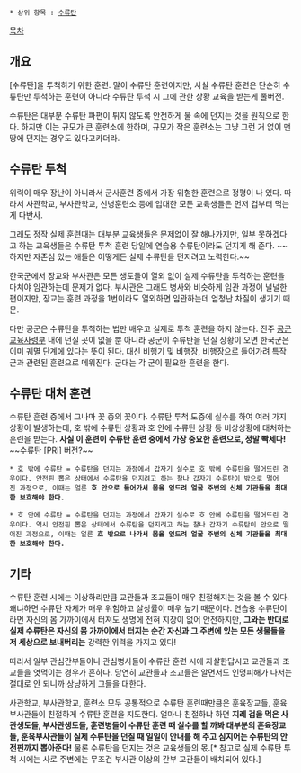  * 상위 항목 : [[수류탄]]

[[목차]]

== 개요 ==
[수류탄]을 투척하기 위한 훈련. 말이 수류탄 훈련이지만, 사실 수류탄 훈련은 단순히 수류탄만 투척하는 훈련이 아니라 수류탄 투척 시 그에 관한 상황 교육을 받는게 풀버전.

수류탄은 대부분 수류탄 파편이 튀지 않도록 안전하게 물 속에 던지는 것을 원칙으로 한다. 하지만 이는 규모가 큰 훈련소에 한하며, 규모가 작은 훈련소는 그냥 그런 거 없이 맨 땅에 던지는 경우도 있다고카더라.

== 수류탄 투척 ==
위력이 매우 장난이 아니라서 군사훈련 중에서 가장 위험한 훈련으로 정평이 나 있다. 따라서 사관학교, 부사관학교, 신병훈련소 등에 입대한 모든 교육생들은 먼저 겁부터 먹는게 다반사.

그래도 정작 실제 훈련때는 대부분 교육생들은 문제없이 잘 해나가지만, 일부 못하겠다고 하는 교육생들은 수류탄 투척 훈련 당일에 연습용 수류탄이라도 던지게 해 준다. ~~하지만 자존심 있는 애들은 어떻게든 실제 수류탄을 던지려고 노력한다.~~

한국군에서 장교와 부사관은 모든 생도들이 열외 없이 실제 수류탄을 투척하는 훈련을 마쳐야 임관하는데 문제가 없다. 부사관은 그래도 병사와 비슷하게 임관 과정이 널널한 편이지만, 장교는 훈련 과정을 1번이라도 열외하면 임관하는데 엄청난 차질이 생기기 때문.

다만 공군은 수류탄을 투척하는 법만 배우고 실제로 투척 훈련을 하지 않는다. 진주 [[공군교육사령부]] 내에 던질 곳이 없을 뿐 아니라 공군이 수류탄을 던질 상황이 오면 한국군은 이미 궤멸 단계에 있다는 뜻이 된다. 대신 비행기 및 비행장, 비행장으로 들어가려 특작군과 관련된 훈련으로 메워진다. 군대는 각 군이 필요한 훈련을 한다.

== 수류탄 대처 훈련 ==
수류탄 훈련 중에서 그나마 꽃 중의 꽃이다. 수류탄 투척 도중에 실수를 하여 여러 가지 상황이 발생하는데, 호 밖에 수류탄 상황과 호 안에 수류탄 상황 등 비상상황에 대처하는 훈련을 받는다. '''사실 이 훈련이 수류탄 훈련 중에서 가장 중요한 훈련으로, 정말 빡세다!''' ~~수류탄 [PRI] 버전?~~

 * 호 밖에 수류탄 = 수류탄을 던지는 과정에서 갑자기 실수로 호 밖에 수류탄을 떨어뜨린 경우이다. 안전핀 뽑은 상태에서 수류탄을 던지려고 하는 찰나 갑자기 수류탄이 밖으로 떨어진 과정으로, 이때는 얼른 '''호 안으로 들어가서 몸을 엎드려 얼굴 주변의 신체 기관들을 최대한 보호해야 한다.'''

 * 호 안에 수류탄 = 수류탄을 던지는 과정에서 갑자기 실수로 호 안에 수류탄을 떨어뜨린 경우이다. 역시 안전핀 뽑은 상태에서 수류탄을 던지려고 하는 찰나 갑자기 수류탄이 안으로 떨어진 과정으로, 이때는 얼른 '''호 밖으로 나가서 몸을 엎드려 얼굴 주변의 신체 기관들을 최대한 보호해야 한다.'''

== 기타 ==
수류탄 훈련 시에는 이상하리만큼 교관들과 조교들이 매우 친절해지는 것을 볼 수 있다. 왜냐하면 수류탄 자체가 매우 위험하고 살상률이 매우 높기 때문이다. 연습용 수류탄이라면 자신의 몸 가까이에서 터져도 생명에 전혀 지장이 없어 안전하지만, '''그와는 반대로 실제 수류탄은 자신의 몸 가까이에서 터지는 순간 자신과 그 주변에 있는 모든 생물들을 저 세상으로 보내버리는''' 강력한 위력을 가지고 있다!

따라서 일부 관심간부들이나 관심병사들이 수류탄 훈련 시에 자살한답시고 교관들과 조교들을 엿먹이는 경우가 흔하다. 당연히 교관들과 조교들은 알면서도 인명피해가 나서는 절대로 안 되니까 상냥하게 그들을 대한다.

사관학교, 부사관학교, 훈련소 모두 공통적으로 수류탄 훈련때만큼은 훈육장교들, 훈육부사관들이 친절하게 수류탄 훈련을 지도한다. 얼마나 친절하냐 하면 '''지레 겁을 먹은 사관생도들, 부사관생도들, 훈련병들이 수류탄 훈련 때 실수를 할 까봐 대부분의 훈육장교들, 훈육부사관들이 실제 수류탄을 던질 때 일일이 안내를 해 주고 심지어는 수류탄의 안전핀까지 뽑아준다!''' 물론 수류탄을 던지는 것은 교육생들의 몫.[* 참고로 실제 수류탄 투척 시에는 사로 주변에는 무조건 부사관 이상의 간부 교관들이 배치되어 있다.]
